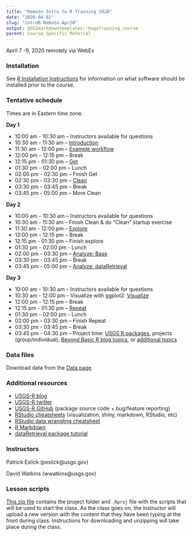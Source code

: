 ```yaml
---
title: "Remote Intro to R Training 2020"
date: "2020-04-01"
slug: "introR-Remote-Apr20"
output: USGSmarkdowntemplates::hugoTraining_course
parent: Course Specific Material
---
```


April 7 -9, 2020 remotely via WebEx

### Installation

See [R Installation Instructions](/installr) for information on what software should be installed prior to the course. 

### Tentative schedule

Times are in Eastern time zone.

**Day 1**

* 10:00 am - 10:30 am – Instructors available for questions
* 10:30 am - 11:30 am – [Introduction](/intro-curriculum/Introduction)
* 11:30 am - 12:00 pm – [Example workflow](/intro-curriculum/data/data_workflow.Rmd)
* 12:00 pm - 12:15 pm – Break
* 12:15 pm - 01:30 pm – [Get](/intro-curriculum/Get)
* 01:30 pm - 02:00 pm – Lunch
* 02:00 pm - 02:30 pm – Finish Get
* 02:30 pm - 03:30 pm – [Clean](/intro-curriculum/Clean)
* 03:30 pm - 03:45 pm – Break
* 03:45 pm - 05:00 pm – More Clean

**Day 2**

* 10:00 am - 10:30 am – Instructors available for questions
* 10:30 am - 11:30 am – Finish Clean & do "Clean" startup exercise
* 11:30 am - 12:00 pm – [Explore](/intro-curriculum/Explore)
* 12:00 pm - 12:15 pm – Break
* 12:15 pm - 01:30 pm – Finish explore
* 01:30 pm - 02:00 pm - Lunch
* 02:00 pm - 03:30 pm – [Analyze: Base](/intro-curriculum/Analyze)
* 03:30 pm - 03:45 pm – Break
* 03:45 pm - 05:00 pm – [Analyze: dataRetrieval](https://cran.r-project.org/web/packages/dataRetrieval/dataRetrieval.pdf) 

**Day 3**

* 10:00 am - 10:30 am – Instructors available for questions
* 10:30 am - 12:00 pm – Visualize with ggplot2: [Visualize](/intro-curriculum/ggplot2/)
* 12:00 pm - 12:15 pm – Break
* 12:15 pm - 01:30 pm – [Repeat](/intro-curriculum/Reproduce/)
* 01:30 pm - 02:00 pm - Lunch
* 02:00 pm - 03:30 pm – Finish Repeat
* 03:30 pm - 03:45 pm – Break
* 03:45 pm - 04:30 pm – Project time: [USGS R packages](/intro-curriculum/USGS/), projects (group/individual), [Beyond Basic R blog topics](https://waterdata.usgs.gov/blog/tags/beyond-basic-r/), or [additional topics](/intro-curriculum/Additional/)

### Data files

Download data from the [Data page](/intro-curriculum/data/).

### Additional resources

* [USGS-R blog](https://waterdata.usgs.gov/blog/tags/r/)
* [USGS-R twitter](https://twitter.com/USGS_R)
* [USGS-R GitHub](https://github.com/USGS-R) (package source code + bug/feature reporting)
* [RStudio cheatsheets](https://www.rstudio.com/resources/cheatsheets/) (visualization, shiny, markdown, RStudio, etc)
* [RStudio data wrangling cheatsheet](https://www.rstudio.com/wp-content/uploads/2015/02/data-wrangling-cheatsheet.pdf)
* [R Markdown](http://rmarkdown.rstudio.com/lesson-1.html)
* [dataRetrieval package tutorial](https://owi.usgs.gov/R/dataRetrieval.html#1)

### Instructors

Patrick Eslick (peslick@usgs.gov)

David Watkins (wwatkins@usgs.gov)

### Lesson scripts

[This zip file](https://doimspp.sharepoint.com/:u:/s/IIDDStaff/ES0hte9IfuVNgxS6Vm2xx_EBYRBpnsiK79sNGYHHaqnZ_A?e=MGxzqZ) contains the project folder and `.Rproj` file with the scripts that will be used to start the class. As the class goes on, the instructor will upload a new version with the content that they have been typing at the front during class. Instructions for downloading and unzipping will take place during the class.
